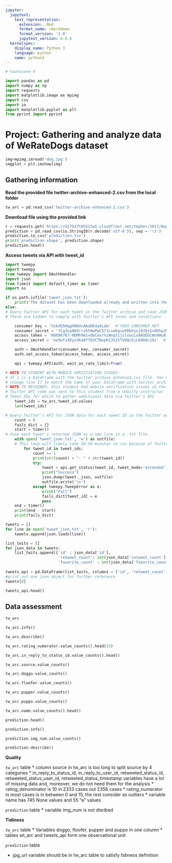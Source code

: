 ```yaml
---
jupyter:
  jupytext:
    text_representation:
      extension: .Rmd
      format_name: rmarkdown
      format_version: '1.0'
      jupytext_version: 0.8.6
  kernelspec:
    display_name: Python 3
    language: python
    name: python3
---
```


```python
# %autosave 0
```

```python
import pandas as pd
import numpy as np
import requests
import matplotlib.image as mpimg
import csv
import io
import matplotlib.pyplot as plt
from pprint import pprint  
```

# Project: Gathering and analyze data of  WeRateDogs dataset

```python
img=mpimg.imread('dog.jpg')
imgplot = plt.imshow(img)
```

## Gathering information
**Read the provided file twitter-archive-enhanced-2.csv from the local folder**

```python
tw_arc = pd.read_csv('twitter-archive-enhanced-2.csv')
```

**Download file using the provided link** 

```python
r = requests.get('https://d17h27t6h515a5.cloudfront.net/topher/2017/August/599fd2ad_image-predictions/image-predictions.tsv').content
prediction = pd.read_csv(io.StringIO(r.decode('utf-8')), sep = '\t')
prediction.to_csv('prediction.tsv')
print('prediction shape', prediction.shape)
prediction.head()
```

**Access tweets via API with tweet_id**

```python
import tweepy
import tweepy
from tweepy import OAuthHandler
import json
from timeit import default_timer as timer
import os

if os.path.isfile('tweet_json.txt'):
    print("The dataset has been downloaded already and written into the tweet_json.txt file. The data will be extracted from this file below")
else:
# Query Twitter API for each tweet in the Twitter archive and save JSON in a text file
# These are hidden to comply with Twitter's API terms and conditions

    consumer_key = 'hzkXG5HqgXN6UcAAaDE4ykLdm'  #'YOUR CONSUMER KEY'
    consumer_secret = 'YLq3cp6W3rrshh8wPwCX7sLswKgiw5RkFyxj0JDzInODhp2MAR'  # 'YOUR CONSUMER SECRET'
    access_token = '60896767-HDMh9m1vUbCexrXiWnqtijslouuisAAUEDcWn6Wu8' #'YOUR ACCESS TOKEN'
    access_secret = 'oo5wfzXEyzSKa8Y763CTBvpK2JkI5TVDQv5jL040dc1Oz'  #'YOUR ACCESS SECRET'

    auth = OAuthHandler(consumer_key, consumer_secret)
    auth.set_access_token(access_token, access_secret)

    api = tweepy.API(auth, wait_on_rate_limit=True)

# NOTE TO STUDENT WITH MOBILE VERIFICATION ISSUES:
# df_1 is a DataFrame with the twitter_archive_enhanced.csv file. You may have to
# change line 17 to match the name of your DataFrame with twitter_archive_enhanced.csv
# NOTE TO REVIEWER: this student had mobile verification issues so the following
# Twitter API code was sent to this student from a Udacity instructor
# Tweet IDs for which to gather additional data via Twitter's API
    tweet_ids = tw_arc.tweet_id.values
    len(tweet_ids)

# Query Twitter's API for JSON data for each tweet ID in the Twitter archive
    count = 0
    fails_dict = {}
    start = timer()
# Save each tweet's returned JSON as a new line in a .txt file
    with open('tweet_json.txt', 'w') as outfile:
    # This loop will likely take 20-30 minutes to run because of Twitter's rate limit
        for tweet_id in tweet_ids:
            count += 1
            print(str(count) + ": " + str(tweet_id))
            try:
                tweet = api.get_status(tweet_id, tweet_mode='extended')
                print("Success")
                json.dump(tweet._json, outfile)
                outfile.write('\n')
            except tweepy.TweepError as e:
                print("Fail")
                fails_dict[tweet_id] = e
                pass
    end = timer()
    print(end - start)
    print(fails_dict)
```

```python
tweets = []
for line in open('tweet_json.txt', 'r'):
    tweets.append(json.loads(line))

list_twits = []
for json_data in tweets:
    list_twits.append({'id' : json_data['id'],
                       'retweet_count': int(json_data['retweet_count']),
                       'favorite_count' : int(json_data['favorite_count'])})
   
tweets_api = pd.DataFrame(list_twits, columns = ['id', 'retweet_count' , 'favorite_count']) 
#print out one json object for further reference 
tweets[0] 
```

```python
tweets_api.head()
```

## Data assessment

```python
tw_arc
```

```python
tw_arc.info()
```

```python
tw_arc.describe()
```

```python
tw_arc.rating_numerator.value_counts().head(25) 
```

```python
tw_arc.in_reply_to_status_id.value_counts().head()
```

```python
tw_arc.source.value_counts()
```

```python
tw_arc.doggo.value_counts()
```

```python
tw_arc.floofer.value_counts()                       
```

```python
tw_arc.pupper.value_counts()
```

```python
tw_arc.puppo.value_counts()
```

```python
tw_arc.name.value_counts().head()
```

```python
prediction.head()
```

```python
prediction.info()
```

```python
prediction.img_num.value_counts()
```

```python
prediction.describe()
```

**Quality**

*`tw_arc`* table
* column source in tw_arc is too long to split source by 4 categories
* in_reply_to_status_id, in_reply_to_user_id, retweeted_status_id, retweeted_status_user_id, retweeted_status_timestamp variables have a lot of missing data and, moreover, we do not need them for the analysis
* rating_denominator is 10 in 2333 cases out 2356 cases
* rating_numerator in most cases is in between 0 and 15, the rest consider as outliers
* variable name has 745 None values and 55 "a" values 

*`prediction`* table
* variable img_num is not disribed  

**Tidiness**

*`tw_arc`* table
* Variables doggo, floofer, pupper and puppo in one column
* tables wt_arc and tweets_api form one observational unit 

*`prediction`* table

* jpg_url variable should be in tw_arc table to satisfy tidiness definition 


```python

```
